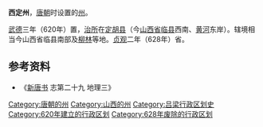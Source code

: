'''西定州'''，[[唐朝|唐朝]]时设置的[[州|州]]。

[[武德|武德]]三年（620年）置，[[治所|治所]]在[[定胡县|定胡县]]（今[[山西省|山西省]][[临县|临县]]西南、[[黄河|黄河]]东岸）。辖境相当今山西省临县南部及[[柳林县|柳林]]等地。[[貞觀_(唐朝)|贞观]]二年（628年）省。

== 参考资料 ==
*《[[新唐书|新唐书]] 志第二十九 地理三》
{{唐朝行政区划小作品}}
[[Category:唐朝的州|Category:唐朝的州]]
[[Category:山西的州|Category:山西的州]]
[[Category:吕梁行政区划史|Category:吕梁行政区划史]]
[[Category:620年建立的行政区划|Category:620年建立的行政区划]]
[[Category:628年废除的行政区划|Category:628年废除的行政区划]]